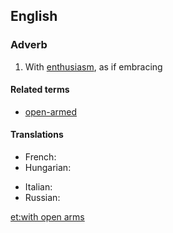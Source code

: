 ==English==

===Adverb===
{{head|en|adverb|head=[[with]] [[open]] [[arm]]s}}

# {{lb|en|idiomatic}} With [[enthusiasm]], as if embracing

====Related terms====
* [[open-armed]]

====Translations====
{{trans-top|with enthusiasm, as if embracing}}
* French: {{t+|fr|à bras ouverts}}
* Hungarian: {{t|hu|tárt karokkal}}
{{trans-mid}}
* Italian: {{t|it|a braccia aperte}}
* Russian: {{t|ru|с распростёртыми объя́тиями}}
{{trans-bottom}}

[[et:with open arms]]